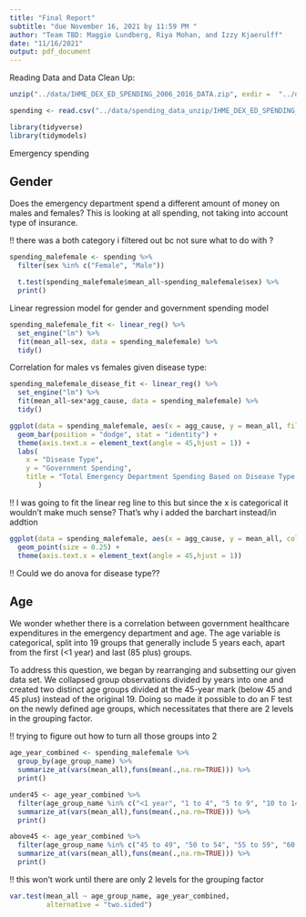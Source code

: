 ```yaml
---
title: "Final Report"
subtitle: "due November 16, 2021 by 11:59 PM "
author: "Team TBD: Maggie Lundberg, Riya Mohan, and Izzy Kjaerulff"
date: "11/16/2021"
output: pdf_document
---
```


Reading Data and Data Clean Up:
```r
unzip("../data/IHME_DEX_ED_SPENDING_2006_2016_DATA.zip", exdir =  "../data/spending_data_unzip")
```
```r
spending <- read.csv("../data/spending_data_unzip/IHME_DEX_ED_SPENDING_2006_2016_DATA_Y2021M09D23.CSV")
```

```r
library(tidyverse)
library(tidymodels)
``` 

Emergency spending

## Gender

Does the emergency department spend a different amount of money on males and females? This is looking at all spending, not taking into account type of insurance.

!! there was a both category i filtered out bc not sure what to do with ?

```r
spending_malefemale <- spending %>%
  filter(sex %in% c("Female", "Male"))

  t.test(spending_malefemale$mean_all~spending_malefemale$sex) %>%
  print()
```

Linear regression model for gender and government spending model
```r

spending_malefemale_fit <- linear_reg() %>%
  set_engine("lm") %>%
  fit(mean_all~sex, data = spending_malefemale) %>%
  tidy()

```

Correlation for males vs females given disease type:
```r

spending_malefemale_disease_fit <- linear_reg() %>%
  set_engine("lm") %>%
  fit(mean_all~sex*agg_cause, data = spending_malefemale) %>%
  tidy()

```

```r

ggplot(data = spending_malefemale, aes(x = agg_cause, y = mean_all, fill = sex)) +
  geom_bar(position = "dodge", stat = "identity") +
  theme(axis.text.x = element_text(angle = 45,hjust = 1)) +
  labs(
    x = "Disease Type",
    y = "Government Spending",
    title = "Total Emergency Department Spending Based on Disease Type and Gender",
       )

```

!! I was going to fit the linear reg line to this but since the x is categorical it wouldn't make much sense? That's why i added the barchart instead/in addtion
```r

ggplot(data = spending_malefemale, aes(x = agg_cause, y = mean_all, color = sex)) + 
  geom_point(size = 0.25) +
  theme(axis.text.x = element_text(angle = 45,hjust = 1))

```


!! Could we do anova for disease type??

## Age

We wonder whether there is a correlation between government healthcare expenditures in the emergency department and age. The age variable is categorical, split into 19 groups that generally include 5 years each, apart from the first (<1 year) and last (85 plus) groups. 

To address this question, we began by rearranging and subsetting our given data set. We collapsed group observations divided by years into one and created two distinct age groups divided at the 45-year mark (below 45 and 45 plus) instead of the original 19. Doing so made it possible to do an F test on the newly defined age groups, which necessitates that there are 2 levels in the grouping factor.

!! trying to figure out how to turn all those groups into 2

```r

age_year_combined <- spending_malefemale %>%
  group_by(age_group_name) %>%
  summarize_at(vars(mean_all),funs(mean(.,na.rm=TRUE))) %>%
  print()

```

```r

under45 <- age_year_combined %>%
  filter(age_group_name %in% c("<1 year", "1 to 4", "5 to 9", "10 to 14", "15 to 19", "20 to 24", "25 to 29", "30 to 34", "35 to 39", "40 to 44")) %>%
  summarize_at(vars(mean_all),funs(mean(.,na.rm=TRUE))) %>%
  print()

```

```r

above45 <- age_year_combined %>%
  filter(age_group_name %in% c("45 to 49", "50 to 54", "55 to 59", "60 to 64", "65 to 69", "70 to 74", "75 to 79", "80 to 84", "85 plus")) %>%
  summarize_at(vars(mean_all),funs(mean(.,na.rm=TRUE))) %>%
  print()

```
!! this won't work until there are only 2 levels for the grouping factor 

```r

var.test(mean_all ~ age_group_name, age_year_combined, 
         alternative = "two.sided")

```



